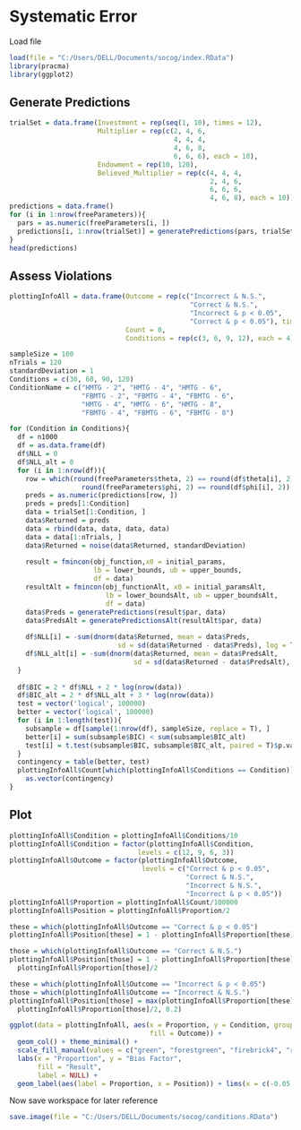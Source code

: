 # Systematic Error

Load file

```r
load(file = "C:/Users/DELL/Documents/socog/index.RData")
library(pracma)
library(ggplot2)
```

## Generate Predictions

```r
trialSet = data.frame(Investment = rep(seq(1, 10), times = 12),
                      Multiplier = rep(c(2, 4, 6, 
                                         4, 4, 4, 
                                         4, 6, 8,
                                         6, 6, 6), each = 10),
                      Endowment = rep(10, 120),
                      Believed_Multiplier = rep(c(4, 4, 4,
                                                  2, 4, 6,
                                                  6, 6, 6,
                                                  4, 6, 8), each = 10))
predictions = data.frame()
for (i in 1:nrow(freeParameters)){
  pars = as.numeric(freeParameters[i, ])
  predictions[i, 1:nrow(trialSet)] = generatePredictions(pars, trialSet)
}
head(predictions)
```

## Assess Violations

```r
plottingInfoAll = data.frame(Outcome = rep(c("Incorrect & N.S.", 
                                             "Correct & N.S.", 
                                             "Incorrect & p < 0.05",
                                             "Correct & p < 0.05"), times = 4),
                             Count = 0,
                             Conditions = rep(c(3, 6, 9, 12), each = 4))

sampleSize = 100
nTrials = 120
standardDeviation = 1
Conditions = c(30, 60, 90, 120)
ConditionName = c("HMTG - 2", "HMTG - 4", "HMTG - 6", 
                  "FBMTG - 2", "FBMTG - 4", "FBMTG - 6",
                  "HMTG - 4", "HMTG - 6", "HMTG - 8",
                  "FBMTG - 4", "FBMTG - 6", "FBMTG - 8")

for (Condition in Conditions){
  df = n1000
  df = as.data.frame(df)
  df$NLL = 0
  df$NLL_alt = 0
  for (i in 1:nrow(df)){
    row = which(round(freeParameters$theta, 2) == round(df$theta[i], 2) & 
                  round(freeParameters$phi, 2) == round(df$phi[i], 2))
    preds = as.numeric(predictions[row, ])
    preds = preds[1:Condition]
    data = trialSet[1:Condition, ]
    data$Returned = preds
    data = rbind(data, data, data, data)
    data = data[1:nTrials, ]
    data$Returned = noise(data$Returned, standardDeviation)
    
    result = fmincon(obj_function,x0 = initial_params,
                     lb = lower_bounds, ub = upper_bounds,
                     df = data)
    resultAlt = fmincon(obj_functionAlt, x0 = initial_paramsAlt,
                        lb = lower_boundsAlt, ub = upper_boundsAlt,
                        df = data)
    data$Preds = generatePredictions(result$par, data)
    data$PredsAlt = generatePredictionsAlt(resultAlt$par, data)
    
    df$NLL[i] = -sum(dnorm(data$Returned, mean = data$Preds, 
                           sd = sd(data$Returned - data$Preds), log = TRUE))
    df$NLL_alt[i] = -sum(dnorm(data$Returned, mean = data$PredsAlt, 
                               sd = sd(data$Returned - data$PredsAlt), log = TRUE))
  }
  
  df$BIC = 2 * df$NLL + 2 * log(nrow(data))
  df$BIC_alt = 2 * df$NLL_alt + 3 * log(nrow(data))
  test = vector('logical', 100000)
  better = vector('logical', 100000)
  for (i in 1:length(test)){
    subsample = df[sample(1:nrow(df), sampleSize, replace = T), ]
    better[i] = sum(subsample$BIC) < sum(subsample$BIC_alt)
    test[i] = t.test(subsample$BIC, subsample$BIC_alt, paired = T)$p.value < 0.05
  }
  contingency = table(better, test)
  plottingInfoAll$Count[which(plottingInfoAll$Conditions == Condition)] = 
    as.vector(contingency)
}
```

## Plot

```r
plottingInfoAll$Condition = plottingInfoAll$Conditions/10
plottingInfoAll$Condition = factor(plottingInfoAll$Condition, 
                                levels = c(12, 9, 6, 3))
plottingInfoAll$Outcome = factor(plottingInfoAll$Outcome,
                                 levels = c("Correct & p < 0.05",
                                            "Correct & N.S.", 
                                            "Incorrect & N.S.",
                                            "Incorrect & p < 0.05"))
plottingInfoAll$Proportion = plottingInfoAll$Count/100000
plottingInfoAll$Position = plottingInfoAll$Proportion/2

these = which(plottingInfoAll$Outcome == "Correct & p < 0.05")
plottingInfoAll$Position[these] = 1 - plottingInfoAll$Proportion[these]/2

those = which(plottingInfoAll$Outcome == "Correct & N.S.")
plottingInfoAll$Position[those] = 1 - plottingInfoAll$Proportion[these] -
  plottingInfoAll$Proportion[those]/2

these = which(plottingInfoAll$Outcome == "Incorrect & p < 0.05")
those = which(plottingInfoAll$Outcome == "Incorrect & N.S.")
plottingInfoAll$Position[those] = max(plottingInfoAll$Proportion[these] +
  plottingInfoAll$Proportion[those]/2, 0.2)

ggplot(data = plottingInfoAll, aes(x = Proportion, y = Condition, group = Outcome,
                                   fill = Outcome)) + 
  geom_col() + theme_minimal() + 
  scale_fill_manual(values = c("green", "forestgreen", "firebrick4", "red")) +
  labs(x = "Proportion", y = "Bias Factor", 
       fill = "Result",
       label = NULL) + 
  geom_label(aes(label = Proportion, x = Position)) + lims(x = c(-0.05, 1.05))
```

Now save workspace for later reference

```r
save.image(file = "C:/Users/DELL/Documents/socog/conditions.RData")
```
